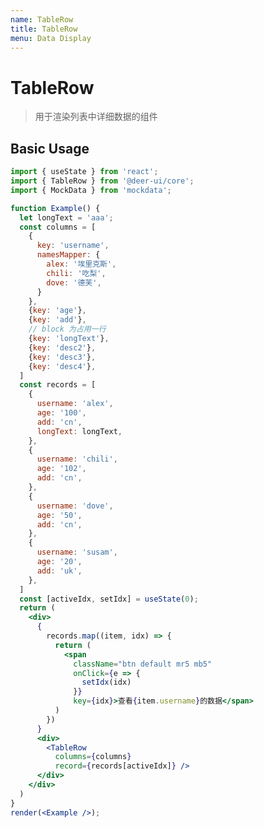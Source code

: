 ```yaml
---
name: TableRow
title: TableRow
menu: Data Display
---
```


# TableRow

> 用于渲染列表中详细数据的组件

## Basic Usage

```jsx live noInline
import { useState } from 'react';
import { TableRow } from '@deer-ui/core';
import { MockData } from 'mockdata';

function Example() {
  let longText = 'aaa';
  const columns = [
    {
      key: 'username',
      namesMapper: {
        alex: '埃里克斯',
        chili: '吃梨',
        dove: '德芙',
      }
    },
    {key: 'age'},
    {key: 'add'},
    // block 为占用一行
    {key: 'longText'},
    {key: 'desc2'},
    {key: 'desc3'},
    {key: 'desc4'},
  ]
  const records = [
    {
      username: 'alex',
      age: '100',
      add: 'cn',
      longText: longText,
    },
    {
      username: 'chili',
      age: '102',
      add: 'cn',
    },
    {
      username: 'dove',
      age: '50',
      add: 'cn',
    },
    {
      username: 'susam',
      age: '20',
      add: 'uk',
    },
  ]
  const [activeIdx, setIdx] = useState(0);
  return (
    <div>
      {
        records.map((item, idx) => {
          return (
            <span
              className="btn default mr5 mb5"
              onClick={e => {
                setIdx(idx)
              }}
              key={idx}>查看{item.username}的数据</span>
          )
        })
      }
      <div>
        <TableRow
          columns={columns}
          record={records[activeIdx]} />
      </div>
    </div>
  )
}
render(<Example />);
```

